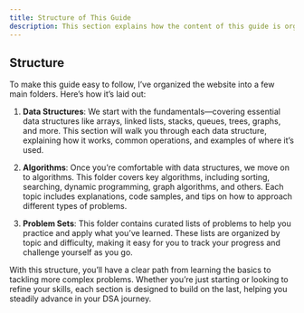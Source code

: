 ```yaml
---
title: Structure of This Guide
description: This section explains how the content of this guide is organized.
---
```


## <Annotate>Structure</Annotate>

To make this guide easy to follow, I’ve organized the website into a few main folders. Here’s how it’s laid out:

1. **Data Structures**: We start with the fundamentals—covering essential data structures like arrays, linked lists, stacks, queues, trees, graphs, and more. This section will walk you through each data structure, explaining how it works, common operations, and examples of where it’s used.

2. **Algorithms**: Once you’re comfortable with data structures, we move on to algorithms. This folder covers key algorithms, including sorting, searching, dynamic programming, graph algorithms, and others. Each topic includes explanations, code samples, and tips on how to approach different types of problems.

3. **Problem Sets**: This folder contains curated lists of problems to help you practice and apply what you’ve learned. These lists are organized by topic and difficulty, making it easy for you to track your progress and challenge yourself as you go.

With this structure, you’ll have a clear path from learning the basics to tackling more complex problems. Whether you’re just starting or looking to refine your skills, each section is designed to build on the last, helping you steadily advance in your DSA journey.
